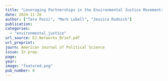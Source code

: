 ```yaml
---
title: "Leveraging Partnerships in the Environmental Justice Movement: A Case Study in the California Delta"
date: 2024-11-26
author: ["Tara Pozzi", "Mark Lubell", "Jessica Rudnick"]
publication: 
categories:
  - "environmental_justice"
url_source: EJ_Networks_Brief.pdf
url_preprint: 
journ: American Journal of Political Science
issue: In prep.
page: 
year: 
image: "featured.png"
pub_number: 8
---
```

